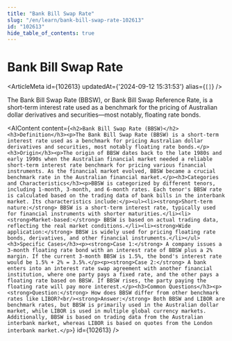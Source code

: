 ```yaml
---
title: "Bank Bill Swap Rate"
slug: "/en/learn/bank-bill-swap-rate-102613"
id: "102613"
hide_table_of_contents: true
---
```



# Bank Bill Swap Rate

<ArticleMeta id={102613} updatedAt={'2024-09-12 15:31:53'} alias={`[]`} />
<div className='border-solid border-b border-t-0 my-4 border-[var(--ifm-color-gray-300)]' />

The Bank Bill Swap Rate (BBSW), or Bank Bill Swap Reference Rate, is a short-term interest rate used as a benchmark for the pricing of Australian dollar derivatives and securities—most notably, floating rate bonds.

<AIContent content={`<h2>Bank Bill Swap Rate (BBSW)</h2><h3>Definition</h3><p>The Bank Bill Swap Rate (BBSW) is a short-term interest rate used as a benchmark for pricing Australian dollar derivatives and securities, most notably floating rate bonds.</p><h3>Origin</h3><p>The origin of BBSW dates back to the late 1980s and early 1990s when the Australian financial market needed a reliable short-term interest rate benchmark for pricing various financial instruments. As the financial market evolved, BBSW became a crucial benchmark rate in the Australian financial market.</p><h3>Categories and Characteristics</h3><p>BBSW is categorized by different tenors, including 1-month, 3-month, and 6-month rates. Each tenor's BBSW rate is calculated based on the trading data of bank bills in the interbank market. Its characteristics include:</p><ul><li><strong>Short-term nature:</strong> BBSW is a short-term interest rate, typically used for financial instruments with shorter maturities.</li><li><strong>Market-based:</strong> BBSW is based on actual trading data, reflecting the real market conditions.</li><li><strong>Wide application:</strong> BBSW is widely used for pricing floating rate bonds, derivatives, and other financial instruments.</li></ul><h3>Specific Cases</h3><p><strong>Case 1:</strong> A company issues a 3-month floating rate bond with an interest rate of BBSW plus a 2% margin. If the current 3-month BBSW is 1.5%, the bond's interest rate would be 1.5% + 2% = 3.5%.</p><p><strong>Case 2:</strong> A bank enters into an interest rate swap agreement with another financial institution, where one party pays a fixed rate, and the other pays a floating rate based on BBSW. If BBSW rises, the party paying the floating rate will pay more interest.</p><h3>Common Questions</h3><p><strong>Question:</strong> How does BBSW differ from other benchmark rates like LIBOR?<br/><strong>Answer:</strong> Both BBSW and LIBOR are benchmark rates, but BBSW is primarily used in the Australian dollar market, while LIBOR is used in multiple global currency markets. Additionally, BBSW is based on trading data from the Australian interbank market, whereas LIBOR is based on quotes from the London interbank market.</p>`} id={102613} />

